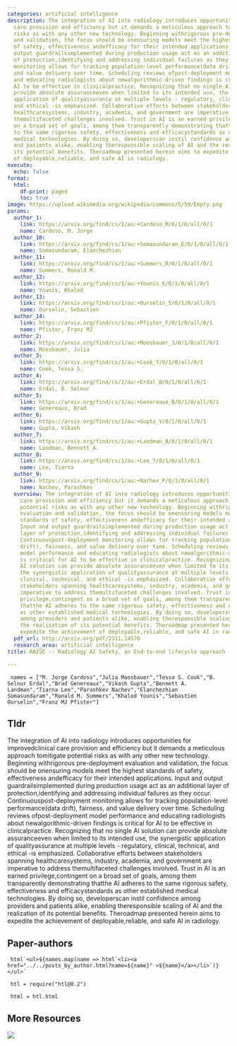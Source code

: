 ```yaml
---
categories: artificial intelligence
description: The integration of AI into radiology introduces opportunities for improvedclinical
  care provision and efficiency but it demands a meticulous approach tomitigate potential
  risks as with any other new technology. Beginning withrigorous pre-deployment evaluation
  and validation, the focus should be onensuring models meet the highest standards
  of safety, effectiveness andefficacy for their intended applications. Input and
  output guardrailsimplemented during production usage act as an additional layer
  of protection,identifying and addressing individual failures as they occur. Continuouspost-deployment
  monitoring allows for tracking population-level performance(data drift), fairness,
  and value delivery over time. Scheduling reviews ofpost-deployment model performance
  and educating radiologists about newalgorithmic-driven findings is critical for
  AI to be effective in clinicalpractice. Recognizing that no single AI solution can
  provide absolute assuranceeven when limited to its intended use, the synergistic
  application of qualityassurance at multiple levels - regulatory, clinical, technical,
  and ethical -is emphasized. Collaborative efforts between stakeholders spanning
  healthcaresystems, industry, academia, and government are imperative to address
  themultifaceted challenges involved. Trust in AI is an earned privilege,contingent
  on a broad set of goals, among them transparently demonstrating thatthe AI adheres
  to the same rigorous safety, effectiveness and efficacystandards as other established
  medical technologies. By doing so, developerscan instil confidence among providers
  and patients alike, enabling theresponsible scaling of AI and the realization of
  its potential benefits. Theroadmap presented herein aims to expedite the achievement
  of deployable,reliable, and safe AI in radiology.
execute:
  echo: false
format:
  html:
    df-print: paged
    toc: true
image: https://upload.wikimedia.org/wikipedia/commons/5/59/Empty.png
params:
  author_1:
    link: https://arxiv.org/find/cs/1/au:+Cardoso_M/0/1/0/all/0/1
    name: Cardoso, M. Jorge
  author_10:
    link: https://arxiv.org/find/cs/1/au:+Somasundaram_E/0/1/0/all/0/1
    name: Somasundaram, Elanchezhian
  author_11:
    link: https://arxiv.org/find/cs/1/au:+Summers_R/0/1/0/all/0/1
    name: Summers, Ronald M.
  author_12:
    link: https://arxiv.org/find/cs/1/au:+Younis_K/0/1/0/all/0/1
    name: Younis, Khaled
  author_13:
    link: https://arxiv.org/find/cs/1/au:+Ourselin_S/0/1/0/all/0/1
    name: Ourselin, Sebastien
  author_14:
    link: https://arxiv.org/find/cs/1/au:+Pfister_F/0/1/0/all/0/1
    name: Pfister, Franz MJ
  author_2:
    link: https://arxiv.org/find/cs/1/au:+Moosbauer_J/0/1/0/all/0/1
    name: Moosbauer, Julia
  author_3:
    link: https://arxiv.org/find/cs/1/au:+Cook_T/0/1/0/all/0/1
    name: Cook, Tessa S.
  author_4:
    link: https://arxiv.org/find/cs/1/au:+Erdal_B/0/1/0/all/0/1
    name: Erdal, B. Selnur
  author_5:
    link: https://arxiv.org/find/cs/1/au:+Genereaux_B/0/1/0/all/0/1
    name: Genereaux, Brad
  author_6:
    link: https://arxiv.org/find/cs/1/au:+Gupta_V/0/1/0/all/0/1
    name: Gupta, Vikash
  author_7:
    link: https://arxiv.org/find/cs/1/au:+Landman_B/0/1/0/all/0/1
    name: Landman, Bennett A.
  author_8:
    link: https://arxiv.org/find/cs/1/au:+Lee_T/0/1/0/all/0/1
    name: Lee, Tiarna
  author_9:
    link: https://arxiv.org/find/cs/1/au:+Nachev_P/0/1/0/all/0/1
    name: Nachev, Parashkev
  overview: The integration of AI into radiology introduces opportunities for improvedclinical
    care provision and efficiency but it demands a meticulous approach tomitigate
    potential risks as with any other new technology. Beginning withrigorous pre-deployment
    evaluation and validation, the focus should be onensuring models meet the highest
    standards of safety, effectiveness andefficacy for their intended applications.
    Input and output guardrailsimplemented during production usage act as an additional
    layer of protection,identifying and addressing individual failures as they occur.
    Continuouspost-deployment monitoring allows for tracking population-level performance(data
    drift), fairness, and value delivery over time. Scheduling reviews ofpost-deployment
    model performance and educating radiologists about newalgorithmic-driven findings
    is critical for AI to be effective in clinicalpractice. Recognizing that no single
    AI solution can provide absolute assuranceeven when limited to its intended use,
    the synergistic application of qualityassurance at multiple levels - regulatory,
    clinical, technical, and ethical -is emphasized. Collaborative efforts between
    stakeholders spanning healthcaresystems, industry, academia, and government are
    imperative to address themultifaceted challenges involved. Trust in AI is an earned
    privilege,contingent on a broad set of goals, among them transparently demonstrating
    thatthe AI adheres to the same rigorous safety, effectiveness and efficacystandards
    as other established medical technologies. By doing so, developerscan instil confidence
    among providers and patients alike, enabling theresponsible scaling of AI and
    the realization of its potential benefits. Theroadmap presented herein aims to
    expedite the achievement of deployable,reliable, and safe AI in radiology.
  pdf_url: http://arxiv.org/pdf/2311.14570
  research_area: artificial intelligence
title: RAISE -- Radiology AI Safety, an End-to-end lifecycle approach

---
```

```ojs

 names = ["M. Jorge Cardoso","Julia Moosbauer","Tessa S. Cook","B. Selnur Erdal","Brad Genereaux","Vikash Gupta","Bennett A. Landman","Tiarna Lee","Parashkev Nachev","Elanchezhian Somasundaram","Ronald M. Summers","Khaled Younis","Sebastien Ourselin","Franz MJ Pfister"] 

``` 

## Tldr 
The integration of AI into radiology introduces opportunities for improvedclinical care provision and efficiency but it demands a meticulous approach tomitigate potential risks as with any other new technology. Beginning withrigorous pre-deployment evaluation and validation, the focus should be onensuring models meet the highest standards of safety, effectiveness andefficacy for their intended applications. Input and output guardrailsimplemented during production usage act as an additional layer of protection,identifying and addressing individual failures as they occur. Continuouspost-deployment monitoring allows for tracking population-level performance(data drift), fairness, and value delivery over time. Scheduling reviews ofpost-deployment model performance and educating radiologists about newalgorithmic-driven findings is critical for AI to be effective in clinicalpractice. Recognizing that no single AI solution can provide absolute assuranceeven when limited to its intended use, the synergistic application of qualityassurance at multiple levels - regulatory, clinical, technical, and ethical -is emphasized. Collaborative efforts between stakeholders spanning healthcaresystems, industry, academia, and government are imperative to address themultifaceted challenges involved. Trust in AI is an earned privilege,contingent on a broad set of goals, among them transparently demonstrating thatthe AI adheres to the same rigorous safety, effectiveness and efficacystandards as other established medical technologies. By doing so, developerscan instil confidence among providers and patients alike, enabling theresponsible scaling of AI and the realization of its potential benefits. Theroadmap presented herein aims to expedite the achievement of deployable,reliable, and safe AI in radiology.

## Paper-authors

```ojs

 html`<ul>${names.map(name => html`<li><a href="../../posts_by_author.html?name=${name}" >${name}</a></li>`)}</ul>` 

``` 

```ojs

 htl = require("htl@0.2") 

``` 

```ojs

 html = htl.html 

``` 

## More Resources
[![](https://img.shields.io/badge/PDF-green?style=flat)]({{< meta params.pdf_url >}})
